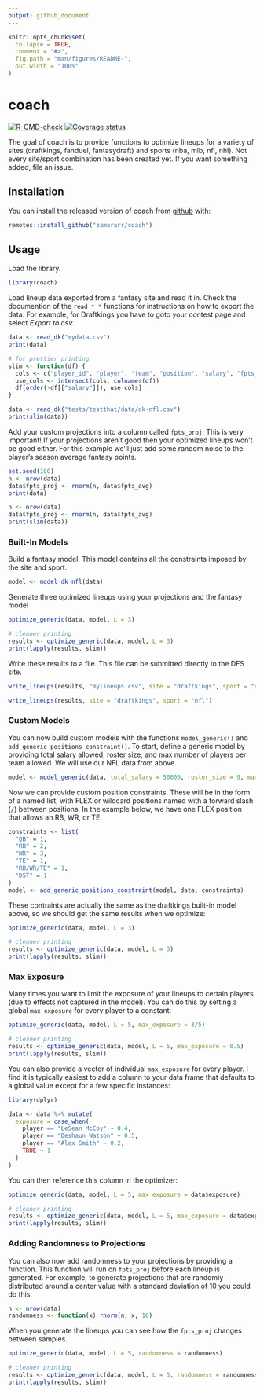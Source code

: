 ```yaml
---
output: github_document
---
```


<!-- README.md is generated from README.Rmd. Please edit that file -->

```r
knitr::opts_chunk$set(
  collapse = TRUE,
  comment = "#>",
  fig.path = "man/figures/README-",
  out.width = "100%"
)
```

# coach
<!-- badges: start -->
[![R-CMD-check](https://github.com/dfs-with-r/coach/workflows/R-CMD-check/badge.svg)](https://github.com/dfs-with-r/coach/actions)
[![Coverage status](https://codecov.io/gh/dfs-with-r/coach/branch/master/graph/badge.svg)](https://codecov.io/github/dfs-with-r/coach?branch=master)
<!-- badges: end -->

The goal of coach is to provide functions to optimize lineups for a variety of sites (draftkings, fanduel, fantasydraft) and sports (nba, mlb, nfl, nhl). Not every site/sport combination has been created yet. If you want something added, file an issue.

## Installation

You can install the released version of coach from [github](https://github.com/zamorarr/coach) with:

``` r
remotes::install_github("zamorarr/coach")
```

## Usage
Load the library.

```r
library(coach)
```

Load lineup data exported from a fantasy site and read it in. Check the documention of the `read_*_*` functions for instructions on how to export the data. For example, for Draftkings you have to goto your contest page and select *Export to csv*.

```r
data <- read_dk("mydata.csv")
print(data)
```

```r
# for prettier printing
slim <- function(df) {
  cols <- c("player_id", "player", "team", "position", "salary", "fpts_avg", "fpts_proj")
  use_cols <- intersect(cols, colnames(df))
  df[order(-df[["salary"]]), use_cols]
}

data <- read_dk("tests/testthat/data/dk-nfl.csv")
print(slim(data))
```

Add your custom projections into a column called `fpts_proj`. This is very important! If your projections aren't good then your optimized lineups won't be good either. For this example we'll just add some random noise to the player's season average fantasy points.

```r
set.seed(100)
n <- nrow(data)
data$fpts_proj <- rnorm(n, data$fpts_avg)
print(data)
```

```r
n <- nrow(data)
data$fpts_proj <- rnorm(n, data$fpts_avg)
print(slim(data))
```


### Built-In Models
Build a fantasy model. This model contains all the constraints imposed by the site and sport.
```r
model <- model_dk_nfl(data)
```

Generate three optimized lineups using your projections and the fantasy model
```r
optimize_generic(data, model, L = 3)
```

```r
# cleaner printing
results <- optimize_generic(data, model, L = 3)
print(lapply(results, slim))
```

Write these results to a file. This file can be submitted directly to the DFS site.

```r
write_lineups(results, "mylineups.csv", site = "draftkings", sport = "nfl")
```

```r
write_lineups(results, site = "draftkings", sport = "nfl")
```

### Custom Models
You can now build custom models with the functions `model_generic()` and `add_generic_positions_constraint()`. To start, define a generic model by providing total salary allowed, roster size, and max number of players per team allowed. We will use our NFL data from above.

```r
model <- model_generic(data, total_salary = 50000, roster_size = 9, max_from_team = 4)
```

Now we can provide custom position constraints. These will be in the form of a named list, with FLEX or wildcard positions named with a forward slash (`/`) between positions. In the example below, we have one FLEX position that allows an RB, WR, or TE.

```r
constraints <- list(
  "QB" = 1,
  "RB" = 2,
  "WR" = 3,
  "TE" = 1,
  "RB/WR/TE" = 1,
  "DST" = 1
)
model <- add_generic_positions_constraint(model, data, constraints)
```

These contraints are actually the same as the draftkings built-in model above, so we should get the same results when we optimize:

```r
optimize_generic(data, model, L = 3)
```

```r
# cleaner printing
results <- optimize_generic(data, model, L = 3)
print(lapply(results, slim))
```

### Max Exposure
Many times you want to limit the exposure of your lineups to certain players (due to effects not captured in the model). You can do this by setting a global `max_exposure` for every player to a constant:

```r
optimize_generic(data, model, L = 5, max_exposure = 3/5)
```


```r
# cleaner printing
results <- optimize_generic(data, model, L = 5, max_exposure = 0.5)
print(lapply(results, slim))
```

You can also provide a vector of individual `max_exposure` for every player. I find it is typically easiest to add a column to your data frame that defaults to a global value except for a few specific instances:

```r
library(dplyr)

data <- data %>% mutate(
  exposure = case_when(
    player == "LeSean McCoy" ~ 0.4,
    player == "Deshaun Watson" ~ 0.5,
    player == "Alex Smith" ~ 0.2,
    TRUE ~ 1
  )
)
```

You can then reference this column in the optimizer:

```r
optimize_generic(data, model, L = 5, max_exposure = data$exposure)
```


```r
# cleaner printing
results <- optimize_generic(data, model, L = 5, max_exposure = data$exposure)
print(lapply(results, slim))
```

### Adding Randomness to Projections
You can also now add randomness to your projections by providing a function. This function will run on `fpts_proj` before each lineup is generated. For example, to generate projections that are randomly distributed around a center value  with a standard deviation of 10 you could do this:

```r
n <- nrow(data)
randomness <- function(x) rnorm(n, x, 10)
```

When you generate the lineups you can see how the `fpts_proj` changes between samples.

```r
optimize_generic(data, model, L = 5, randomness = randomness)
```

```r
# cleaner printing
results <- optimize_generic(data, model, L = 5, randomness = randomness)
print(lapply(results, slim))
```
